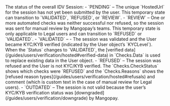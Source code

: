 <ResponseField name="Status" type="string" >    
The status of the overall IDV Session:
- `PENDING` – The unique `HostedUrl` for the session has not yet been submitted by the user. This temporary state can transition to `VALIDATED`, `REFUSED`, or `REVIEW`.
- `REVIEW` – One or more automated checks was neither successful nor refused, so the session was sent for manual review by Mangopay’s teams. This temporary state is only applicable to Legal users and can transition to `REFUSED` or `VALIDATED`.
- `VALIDATED` – - The session was validated and the User became KYC/KYB verified (indicated by the User object’s `KYCLevel`). When the `Status` changes to `VALIDATED`, the [verified data](/guides/users/verification/hosted#verified-data) in `Checks.Data` is used to replace existing data in the User object.
- `REFUSED` – The session was refused and the User is not KYC/KYB verified. The `Checks.CheckStatus` shows which checks were `REFUSED` and the `Checks.Reasons` shows the [refused reason types](/guides/users/verification/hosted#refusals) and comment (which is custom text in the case of manual review for Legal users).
- `OUTDATED` – The session is not valid because the user’s KYC/KYB verification status was [downgraded](/guides/users/verification/downgrade) by Mangopay.
</ResponseField>